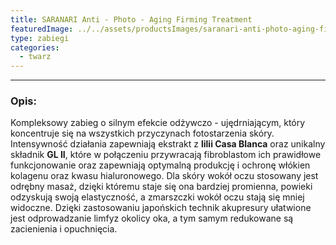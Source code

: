```yaml
---
title: SARANARI Anti - Photo - Aging Firming Treatment
featuredImage: ../../assets/productsImages/saranari-anti-photo-aging-firming-treatment.png
type: zabiegi
categories:
  - twarz
---
```



<Saranari />

---

<h3>Opis:</h3>

Kompleksowy zabieg o silnym efekcie odżywczo - ujędrniającym, który koncentruje się na wszystkich przyczynach fotostarzenia skóry. Intensywność działania zapewniają ekstrakt z **lilii Casa Blanca** oraz unikalny składnik **GL II**, które w połączeniu przywracają fibroblastom ich prawidłowe funkcjonowanie oraz zapewniają optymalną produkcję i ochronę włókien kolagenu oraz kwasu hialuronowego.
Dla skóry wokół oczu stosowany jest odrębny masaż, dzięki któremu staje się ona bardziej promienna, powieki odzyskują swoją elastyczność, a zmarszczki wokół oczu stają się mniej widoczne. Dzięki zastosowaniu japońskich technik akupresury ułatwione jest odprowadzanie limfyz okolicy oka, a tym samym redukowane są zacienienia i opuchnięcia.

